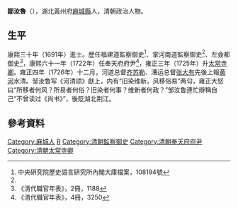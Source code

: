 '''鄒汝魯'''（{{bd|?||?|}}），湖北黃州府[[麻城縣|麻城縣]]人，清朝政治人物。

== 生平 ==
康熙三十年（1691年）進士。歷任福建道監察御史<ref name="#1">中央研究院歷史語言研究所內閣大庫檔案，108194號</ref>、掌河南道監察御史<ref name="#1"/>、左僉都御史<ref>《清代職官年表》，2冊，1188</ref>，康熙六十一年（1722年）任奉天府府尹<ref>《清代職官年表》，4冊，3250</ref>，雍正三年（1725年）升[[太常寺卿|太常寺卿]]。雍正四年（1726年）十二月，河道总督[[齐苏勒|齐苏勒]]、漕运总督[[张大有|张大有]]先後上報[[黄河|黄河]]水清。邹汝鲁写《河清颂》獻上，内有“旧染维新，风移俗易”两句，雍正大怒曰“所移者何风？所易者何俗？旧染者何事？维新者何政？”邹汝鲁連忙辯稱自己“不曾读过《尚书》”，後貶湖北荆江。

==參考資料==
{{reflist}}

{{康熙三十年辛未科殿試金榜}}

{{Authority control}}

{{DEFAULTSORT:Zou鄒}}
[[Category:麻城人|Category:麻城人]]
[[Category:鄒姓|R]]
[[Category:清朝監察御史|Category:清朝監察御史]]
[[Category:清朝奉天府府尹|Category:清朝奉天府府尹]]
[[Category:清朝太常寺卿|Category:清朝太常寺卿]]


{{China-poli-bio-stub}}